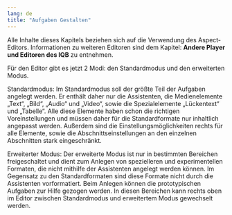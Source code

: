 ```yaml
---
lang: de
title: "Aufgaben Gestalten"
---
```


::: {.callout-note}
Alle Inhalte dieses Kapitels beziehen sich auf die Verwendung des Aspect-Editors. Informationen zu weiteren Editoren sind dem Kapitel: **Andere Player und Editoren des IQB** zu entnehmen.
:::

Für den Editor gibt es jetzt 2 Modi: den Standardmodus und den erweiterten Modus.

Standardmodus:
Im Standardmodus soll der größte Teil der Aufgaben angelegt werden. 
Er enthält daher nur die Assistenten, die Medienelemente „Text“, „Bild“, „Audio“ und „Video“, sowie die Spezialelemente „Lückentext“ und „Tabelle“. Alle diese Elemente haben schon die richtigen Voreinstellungen und müssen daher für die Standardformate nur inhaltlich angepasst werden.
Außerdem sind die Einstellungsmöglichkeiten rechts für alle Elemente, sowie die Abschnittseinstellungen an den einzelnen Abschnitten stark eingeschränkt. 

Erweiterter Modus:
Der erweiterte Modus ist nur in bestimmten Bereichen freigeschaltet und dient zum Anlegen von spezielleren und experimentellen Formaten, die nicht mithilfe der Assistenten angelegt werden können. Im Gegensatz zu den Standardformaten sind diese Formate nicht durch die Assistenten vorformatiert. Beim Anlegen können die prototypischen Aufgaben zur Hilfe gezogen werden.
In diesen Bereichen kann rechts oben im Editor zwischen Standardmodus und erweitertem Modus gewechselt werden.
